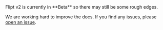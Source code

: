 <Info>
  Flipt v2 is currently in **Beta** so there may still be some rough edges.

We are working hard to improve the docs. If you find any issues, please [open an issue](https://github.com/flipt-io/docs/issues/new?labels=v2).

</Info>
